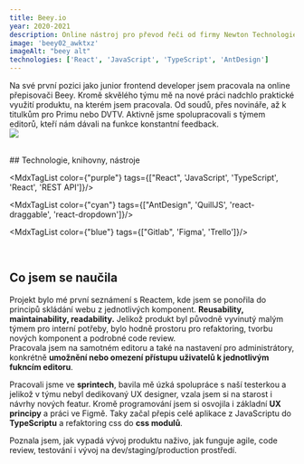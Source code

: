 ```yaml
---
title: Beey.io
year: 2020-2021
description: Online nástroj pro převod řeči od firmy Newton Technologies. Rich text editor, který umožňuje úpravu přepsaného zvuku i tvorbu titulků s přesným časováním. 
image: 'beey02_awktxz'
imageAlt: "beey alt"
technologies: ['React', 'JavaScript', 'TypeScript', 'AntDesign']
---
```


Na své první pozici jako junior frontend developer jsem pracovala na online přepisovači
<MdxLink url="https://www.beey.io/cs/">Beey</MdxLink>.
Kromě skvělého týmu mě na nové práci nadchlo praktické využití produktu, na kterém jsem pracovala. Od soudů, přes novináře, až k titulkům pro Primu nebo DVTV. Aktivně jsme spolupracovali s týmem editorů, kteří nám dávali na funkce konstantní feedback.
<br/>
<img src="https://res.cloudinary.com/doqtwlcxw/image/upload/v1691495712/beey02_awktxz.webp"/>

<br/>
## Technologie, knihovny, nástroje

<MdxTagList color={"purple"} tags={["React", 'JavaScript', 'TypeScript', 'React', 'REST API']}/>

<MdxTagList color={"cyan"} tags={["AntDesign", 'QuillJS', 'react-draggable', 'react-dropdown']}/>

<MdxTagList color={"blue"} tags={["Gitlab", 'Figma', 'Trello']}/>

<br/>

## Co jsem se naučila
 Projekt bylo mé první seznámení s Reactem, kde jsem se ponořila do principů skládání webu z jednotlivých komponent. **Reusability, maintainability, readability.**
Jelikož produkt byl původně vyvinutý malým týmem pro interní potřeby, bylo hodně prostoru pro refaktoring, tvorbu nových komponent a podrobné code review.    
Pracovala jsem na samotném editoru a také na nastavení pro administrátory, konkrétně **umožnění nebo omezení přístupu uživatelů k jednotlivým fukncím editoru**. 

<div class="mdx-space--md"></div>

Pracovali jsme ve **sprintech**, bavila mě úzká spolupráce s naší testerkou a jelikož v týmu nebyl dedikovaný UX designer, vzala jsem si na starost i návrhy nových featur. Kromě programování jsem si osvojila i základní **UX principy** a práci ve Figmě. Taky začal přepis celé aplikace z JavaScriptu do **TypeScriptu** a refaktoring css do **css modulů**. 

<div class="mdx-space--md"></div>

Poznala jsem, jak vypadá vývoj produktu naživo, jak funguje agile, code review, testování i vývoj na dev/staging/production prostředí. 